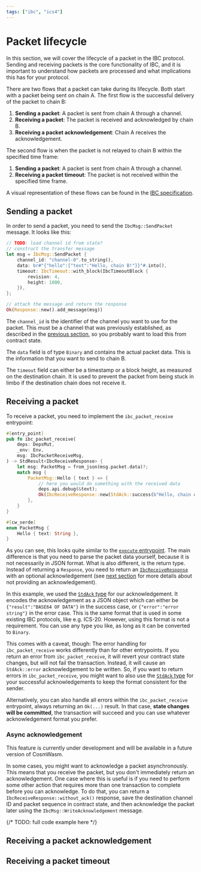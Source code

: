 ```yaml
---
tags: ["ibc", "ics4"]
---
```



# Packet lifecycle

In this section, we will cover the lifecycle of a packet in the IBC protocol.
Sending and receiving packets is the core functionality of IBC, and it is
important to understand how packets are processed and what implications this has
for your protocol.

There are two flows that a packet can take during its lifecycle. Both start with
a packet being sent on chain A. The first flow is the successful delivery of the
packet to chain B:

1. **Sending a packet**: A packet is sent from chain A through a channel.
2. **Receiving a packet**: The packet is received and acknowledged by chain B.
3. **Receiving a packet acknowledgement**: Chain A receives the acknowledgement.

The second flow is when the packet is not relayed to chain B within the
specified time frame:

1. **Sending a packet**: A packet is sent from chain A through a channel.
2. **Receiving a packet timeout**: The packet is not received within the
   specified time frame.

A visual representation of these flows can be found in the
[IBC specification](https://github.com/cosmos/ibc/tree/main/spec/core/ics-004-channel-and-packet-semantics#packet-flow--handling).

## Sending a packet

In order to send a packet, you need to send the `IbcMsg::SendPacket` message. It
looks like this:

```rust template="execute"
// TODO: load channel id from state?
// construct the transfer message
let msg = IbcMsg::SendPacket {
    channel_id: "channel-0".to_string(),
    data: br#"{"hello":{"text":"Hello, chain B!"}}"#.into(),
    timeout: IbcTimeout::with_block(IbcTimeoutBlock {
        revision: 4,
        height: 1000,
    }),
};

// attach the message and return the response
Ok(Response::new().add_message(msg))
```

The `channel_id` is the identifier of the channel you want to use for the
packet. This must be a channel that was previously established, as described in
the [previous section], so you probably want to load this from contract state.

The `data` field is of type `Binary` and contains the actual packet data. This
is the information that you want to send to chain B.

The `timeout` field can either be a timestamp or a block height, as measured on
the destination chain. It is used to prevent the packet from being stuck in
limbo if the destination chain does not receive it.

[previous section]: ./channel-lifecycle

## Receiving a packet

To receive a packet, you need to implement the `ibc_packet_receive` entrypoint:

```rust filename="ibc.rs" template="core"
#[entry_point]
pub fn ibc_packet_receive(
    deps: DepsMut,
    _env: Env,
    msg: IbcPacketReceiveMsg,
) -> StdResult<IbcReceiveResponse> {
    let msg: PacketMsg = from_json(msg.packet.data)?;
    match msg {
        PacketMsg::Hello { text } => {
            // here you would do something with the received data
            deps.api.debug(&text);
            Ok(IbcReceiveResponse::new(StdAck::success(b"Hello, chain A!")))
        },
    }
}

#[cw_serde]
enum PacketMsg {
    Hello { text: String },
}
```

As you can see, this looks quite similar to the [`execute` entrypoint]. The main
difference is that you need to parse the packet data yourself, because it is not
necessarily in JSON format. What is also different, is the return type. Instead
of returning a `Response`, you need to return an [`IbcReceiveResponse`] with an
optional acknowledgement (see [next section](#async-acknowledgement) for more
details about not providing an acknowledgement).

In this example, we used the [`StdAck` type] for our acknowledgement. It encodes
the acknowledgement as a JSON object which can either be
`{"result":"BASE64 OF DATA"}` in the success case, or `{"error":"error string"}`
in the error case. This is the same format that is used in some existing IBC
protocols, like e.g. ICS-20. However, using this format is not a requirement.
You can use any type you like, as long as it can be converted to `Binary`.

This comes with a caveat, though: The error handling for `ibc_packet_receive`
works differently than for other entrypoints. If you return an error from
`ibc_packet_receive`, it will revert your contract state changes, but will not
fail the transaction. Instead, it will cause an `StdAck::error` acknowledgement
to be written. So, if you want to return errors in `ibc_packet_receive`, you
might want to also use the [`StdAck` type] for your successful acknowledgements
to keep the format consistent for the sender.

Alternatively, you can also handle all errors within the `ibc_packet_receive`
entrypoint, always returning an `Ok(...)` result. In that case, **state changes
will be committed**, the transaction will succeed and you can use whatever
acknowledgement format you prefer.

[`IbcReceiveResponse`]:
  https://docs.rs/cosmwasm-std/latest/cosmwasm_std/struct.Response.html
[`execute` entrypoint]: ../../core/entrypoints/execute
[`StdAck` type]:
  https://docs.rs/cosmwasm-std/latest/cosmwasm_std/enum.StdAck.html

### Async acknowledgement

<Callout type="warning">
  This feature is currently under development and will be available in a future
  version of CosmWasm.
</Callout>

In some cases, you might want to acknowledge a packet asynchronously. This means
that you receive the packet, but you don't immediately return an
acknowledgement. One case where this is useful is if you need to perform some
other action that requires more than one transaction to complete before you can
acknowledge. To do that, you can return a `IbcReceiveResponse::without_ack()`
response, save the destination channel ID and packet sequence in contract state,
and then acknowledge the packet later using the `IbcMsg::WriteAcknowledgement`
message.

{/* TODO: full code example here */}

## Receiving a packet acknowledgement

## Receiving a packet timeout
